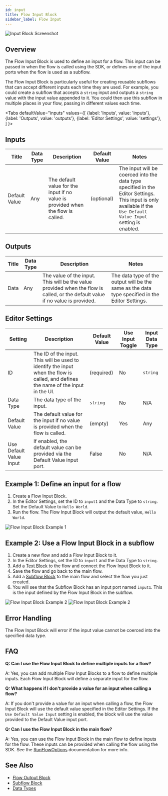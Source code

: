 ```yaml
---
id: input
title: Flow Input Block
sidebar_label: Flow Input
---
```



![Input Block Screenshot](./assets/input-block.png)

## Overview

The Flow Input Block is used to define an input for a flow. This input can be passed in when the flow is called using the SDK, or defines one of the input ports when the flow is used as a subflow.

The Flow Input Block is particularly useful for creating reusable subflows that can accept different inputs each time they are used. For example, you could create a subflow that accepts a `string` input and outputs a `string` value with the input value appended to it. You could then use this subflow in multiple places in your flow, passing in different values each time.

<Tabs
  defaultValue="inputs"
  values={[
    {label: 'Inputs', value: 'inputs'},
    {label: 'Outputs', value: 'outputs'},
    {label: 'Editor Settings', value: 'settings'},
  ]
}>

<TabItem value="inputs">

## Inputs

| Title         | Data Type | Description                                                                       | Default Value | Notes                                                                                                                                                            |
| ------------- | --------- | --------------------------------------------------------------------------------- | ------------- | ---------------------------------------------------------------------------------------------------------------------------------------------------------------- |
| Default Value | Any       | The default value for the input if no value is provided when the flow is called. | (optional)    | The input will be coerced into the data type specified in the Editor Settings. This input is only available if the `Use Default Value Input` setting is enabled. |

</TabItem>

<TabItem value="outputs">

## Outputs

| Title | Data Type | Description                                                                                                                     | Notes                                                                                           |
| ----- | --------- | ------------------------------------------------------------------------------------------------------------------------------- | ----------------------------------------------------------------------------------------------- |
| Data  | Any       | The value of the input. This will be the value provided when the flow is called, or the default value if no value is provided. | The data type of the output will be the same as the data type specified in the Editor Settings. |

</TabItem>

<TabItem value="settings">

## Editor Settings

| Setting                 | Description                                                                                                                         | Default Value | Use Input Toggle | Input Data Type |
| ----------------------- | ----------------------------------------------------------------------------------------------------------------------------------- | ------------- | ---------------- | --------------- |
| ID                      | The ID of the input. This will be used to identify the input when the flow is called, and defines the name of the input in the UI. | (required)    | No               | `string`        |
| Data Type               | The data type of the input.                                                                                                         | `string`      | No               | N/A             |
| Default Value           | The default value for the input if no value is provided when the flow is called.                                                   | (empty)       | Yes              | Any             |
| Use Default Value Input | If enabled, the default value can be provided via the Default Value input port.                                                     | False         | No               | N/A             |

</TabItem>

</Tabs>

## Example 1: Define an input for a flow

1. Create a Flow Input Block.
2. In the Editor Settings, set the ID to `input1` and the Data Type to `string`. Set the Default Value to `Hello World`.
3. Run the flow. The Flow Input Block will output the default value, `Hello World`.

![Flow Input Block Example 1](./assets/input-block-example-01.png)

## Example 2: Use a Flow Input Block in a subflow

1. Create a new flow and add a Flow Input Block to it.
2. In the Editor Settings, set the ID to `input1` and the Data Type to `string`.
3. Add a [Text Block](./text.mdx) to the flow and connect the Flow Input Block to it.
4. Save the flow and go back to the main flow.
5. Add a [Subflow Block](./subflow.mdx) to the main flow and select the flow you just created.
6. You will see that the Subflow Block has an input port named `input1`. This is the input defined by the Flow Input Block in the subflow.

![Flow Input Block Example 2](./assets/input-block-example-02.png)
![Flow Input Block Example 2](./assets/input-block-example-02-2.png)

## Error Handling

The Flow Input Block will error if the input value cannot be coerced into the specified data type.

## FAQ

**Q: Can I use the Flow Input Block to define multiple inputs for a flow?**

A: Yes, you can add multiple Flow Input Blocks to a flow to define multiple inputs. Each Flow Input Block will define a separate input for the flow.

**Q: What happens if I don't provide a value for an input when calling a flow?**

A: If you don't provide a value for an input when calling a flow, the Flow Input Block will use the default value specified in the Editor Settings. If the `Use Default Value Input` setting is enabled, the block will use the value provided to the Default Value input port.

**Q: Can I use the Flow Input Block in the main flow?**

A: Yes, you can use the Flow Input Block in the main flow to define inputs for the flow. These inputs can be provided when calling the flow using the SDK. See the [RunFlowOptions](../api-reference/block/RunFlowOptions) documentation for more info.

## See Also

- [Flow Output Block](./output.mdx)
- [Subflow Block](./subflow.mdx)
- [Data Types](../user-guide/data-types.md)
